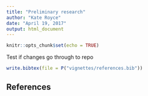 ---
title: "Preliminary research"
author: "Kate Royce"
date: "April 19, 2017"
output: html_document
---

```{r setup, include=FALSE}
knitr::opts_chunk$set(echo = TRUE)
```

Test if changes go through to repo


```{r, include=FALSE}
write.bibtex(file = P("vignettes/references.bib"))
```

## References

<div id="refs"></div>
